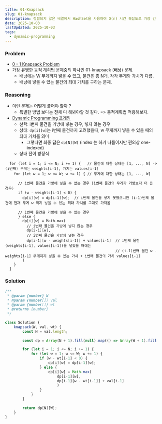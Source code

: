 ```yaml
---
title: 01-Knapsack
slug: 01-knapsack
description: 정렬되지 않은 배열에서 HashSet을 사용하여 O(n) 시간 복잡도로 가장 긴 연속된 숫자 시퀀스 찾기
date: 2025-10-03
lastUpdated: 2025-10-03
tags:
  - dynamic-programming
---
```


### Problem

* [0 - 1 Knapsack Problem](https://www.geeksforgeeks.org/problems/0-1-knapsack-problem0945/1)
* 가장 유명한 동적 계획법 문제중의 하나인 01-knapsack (배낭) 문제.
  * 배낭에는 W 무게까지 넣을 수 있고, 물건은 총 N개. 각각 무게와 가치가 다름.
  * 배낭에 넣을 수 있는 물건의 최대 가치를 구하는 문제.

### Reasoning

* 이런 문제는 어떻게 풀어야 할까 ?
   * 특별한 방법 보다는 전체 다 해봐야할 것 같다. => 동적계획법 적용해보자.
* [Dynamic Programming 프레임](../../frame/frame-dynamic-programming/)
   * 선택:  i번째 물건을 가방에 넣는 경우, 넣지 않는 경우
   * 상태:  `dp[i][w]`는 i번째 물건까지 고려했을때, w 무게까지 넣을 수 있을 때의 최대 가치를 의미
       * 그렇다면 최종 답은 `dp[N][W]` (index 는 하기 나름이지만 편의상 one-indexed)
   * 상태 전이 방정식
```
  for (let i = 1; i <= N; i += 1) {   // 물건에 대한 상태는 [1, ..., N] -> (i번째) 무게는 weights[i-1], 가치는 values[i-1]
    for (let w = 1; w <= W; w += 1) { // 무게에 대한 상태는 [1, ..., W]

      // i번째 물건을 가방에 넣을 수 없는 경우 (i번째 물건의 무게가 가방보다 더 큰 경우)
      if (w - weights[i-1] < 0) {
        dp[i][w] = dp[i-1][w];  // i번째 물건을 넣지 못했으니깐 (i-1)번째 물건에 현재 무게 w 까지 넣을 수 있는 최대 가치를 그대로 가져옴

      // i번째 물건을 가방에 넣을 수 있는 경우
      } else {
        dp[i][w] = Math.max(
          // i번째 물건을 가방에 넣지 않는 경우
          dp[i-1][w],
          // i번째 물건을 가방에 넣는 경우
          dp[i-1][w - weights[i-1]] + values[i-1]  // i번째 물건 (weights[i-1], values[i-1])을 넣었을 때에는 
                                                   // (i-1)번째 물건 w - weights[i-1] 무게까지 넣을 수 있는 가치 + i번째 물건의 가치 values[i-1]
        )
    }
  }
```

### Solution

```typescript
/**
 * @param {number} W
 * @param {number[]} val
 * @param {number[]} wt
 * @returns {number}
 */

class Solution {
    knapsack(W, val, wt) {
        const N = val.length;
        
        const dp = Array(N + 1).fill(null).map(() => Array(W + 1).fill(0));

        for (let i = 1; i <= N; i += 1) {
            for (let w = 1; w <= W; w += 1) {
                if (w - wt[i-1] < 0) {
                    dp[i][w] = dp[i-1][w];
                } else {
                    dp[i][w] = Math.max(
                        dp[i-1][w],
                        dp[i-1][w - wt[i-1]] + val[i-1]
                        )
                }
            }
        }        
        
        return dp[N][W];
    }
}
```

